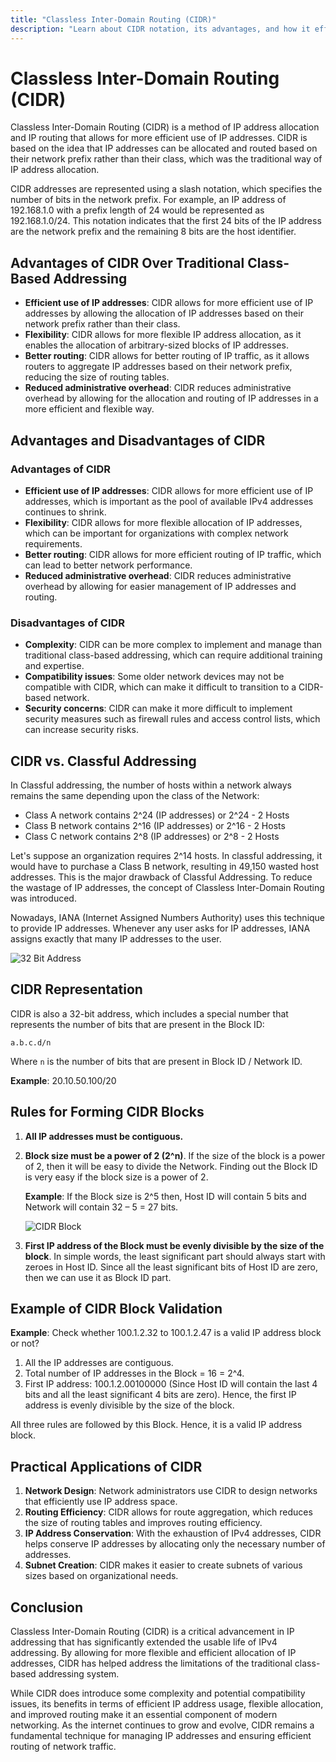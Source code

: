 ```yaml
---
title: "Classless Inter-Domain Routing (CIDR)"
description: "Learn about CIDR notation, its advantages, and how it efficiently allocates IP addresses"
---
```


# Classless Inter-Domain Routing (CIDR)

Classless Inter-Domain Routing (CIDR) is a method of IP address allocation and IP routing that allows for more efficient use of IP addresses. CIDR is based on the idea that IP addresses can be allocated and routed based on their network prefix rather than their class, which was the traditional way of IP address allocation.

CIDR addresses are represented using a slash notation, which specifies the number of bits in the network prefix. For example, an IP address of 192.168.1.0 with a prefix length of 24 would be represented as 192.168.1.0/24. This notation indicates that the first 24 bits of the IP address are the network prefix and the remaining 8 bits are the host identifier.

## Advantages of CIDR Over Traditional Class-Based Addressing

- **Efficient use of IP addresses**: CIDR allows for more efficient use of IP addresses by allowing the allocation of IP addresses based on their network prefix rather than their class.
- **Flexibility**: CIDR allows for more flexible IP address allocation, as it enables the allocation of arbitrary-sized blocks of IP addresses.
- **Better routing**: CIDR allows for better routing of IP traffic, as it allows routers to aggregate IP addresses based on their network prefix, reducing the size of routing tables.
- **Reduced administrative overhead**: CIDR reduces administrative overhead by allowing for the allocation and routing of IP addresses in a more efficient and flexible way.

## Advantages and Disadvantages of CIDR

### Advantages of CIDR

- **Efficient use of IP addresses**: CIDR allows for more efficient use of IP addresses, which is important as the pool of available IPv4 addresses continues to shrink.
- **Flexibility**: CIDR allows for more flexible allocation of IP addresses, which can be important for organizations with complex network requirements.
- **Better routing**: CIDR allows for more efficient routing of IP traffic, which can lead to better network performance.
- **Reduced administrative overhead**: CIDR reduces administrative overhead by allowing for easier management of IP addresses and routing.

### Disadvantages of CIDR

- **Complexity**: CIDR can be more complex to implement and manage than traditional class-based addressing, which can require additional training and expertise.
- **Compatibility issues**: Some older network devices may not be compatible with CIDR, which can make it difficult to transition to a CIDR-based network.
- **Security concerns**: CIDR can make it more difficult to implement security measures such as firewall rules and access control lists, which can increase security risks.

## CIDR vs. Classful Addressing

In Classful addressing, the number of hosts within a network always remains the same depending upon the class of the Network:

- Class A network contains 2^24 (IP addresses) or 2^24 - 2 Hosts
- Class B network contains 2^16 (IP addresses) or 2^16 - 2 Hosts
- Class C network contains 2^8 (IP addresses) or 2^8 - 2 Hosts

Let's suppose an organization requires 2^14 hosts. In classful addressing, it would have to purchase a Class B network, resulting in 49,150 wasted host addresses. This is the major drawback of Classful Addressing. To reduce the wastage of IP addresses, the concept of Classless Inter-Domain Routing was introduced.

Nowadays, IANA (Internet Assigned Numbers Authority) uses this technique to provide IP addresses. Whenever any user asks for IP addresses, IANA assigns exactly that many IP addresses to the user.

<img className="max-w-xl rounded-xl mx-auto" src="/images/32-bit-address.jpg" alt="32 Bit Address" />

## CIDR Representation

CIDR is also a 32-bit address, which includes a special number that represents the number of bits that are present in the Block ID:

```
a.b.c.d/n
```

Where `n` is the number of bits that are present in Block ID / Network ID.

**Example**: 20.10.50.100/20

## Rules for Forming CIDR Blocks

1. **All IP addresses must be contiguous.**
2. **Block size must be a power of 2 (2^n)**. If the size of the block is a power of 2, then it will be easy to divide the Network. Finding out the Block ID is very easy if the block size is a power of 2.

   **Example**: If the Block size is 2^5 then, Host ID will contain 5 bits and Network will contain 32 – 5 = 27 bits.

   <img className="max-w-xl rounded-xl mx-auto" src="/images/cidr-block.jpg" alt="CIDR Block" />

3. **First IP address of the Block must be evenly divisible by the size of the block**. In simple words, the least significant part should always start with zeroes in Host ID. Since all the least significant bits of Host ID are zero, then we can use it as Block ID part.

## Example of CIDR Block Validation

**Example**: Check whether 100.1.2.32 to 100.1.2.47 is a valid IP address block or not?

1. All the IP addresses are contiguous.
2. Total number of IP addresses in the Block = 16 = 2^4.
3. First IP address: 100.1.2.00100000 (Since Host ID will contain the last 4 bits and all the least significant 4 bits are zero). Hence, the first IP address is evenly divisible by the size of the block.

All three rules are followed by this Block. Hence, it is a valid IP address block.

## Practical Applications of CIDR

1. **Network Design**: Network administrators use CIDR to design networks that efficiently use IP address space.
2. **Routing Efficiency**: CIDR allows for route aggregation, which reduces the size of routing tables and improves routing efficiency.
3. **IP Address Conservation**: With the exhaustion of IPv4 addresses, CIDR helps conserve IP addresses by allocating only the necessary number of addresses.
4. **Subnet Creation**: CIDR makes it easier to create subnets of various sizes based on organizational needs.

## Conclusion

Classless Inter-Domain Routing (CIDR) is a critical advancement in IP addressing that has significantly extended the usable life of IPv4 addressing. By allowing for more flexible and efficient allocation of IP addresses, CIDR has helped address the limitations of the traditional class-based addressing system.

While CIDR does introduce some complexity and potential compatibility issues, its benefits in terms of efficient IP address usage, flexible allocation, and improved routing make it an essential component of modern networking. As the internet continues to grow and evolve, CIDR remains a fundamental technique for managing IP addresses and ensuring efficient routing of network traffic.
